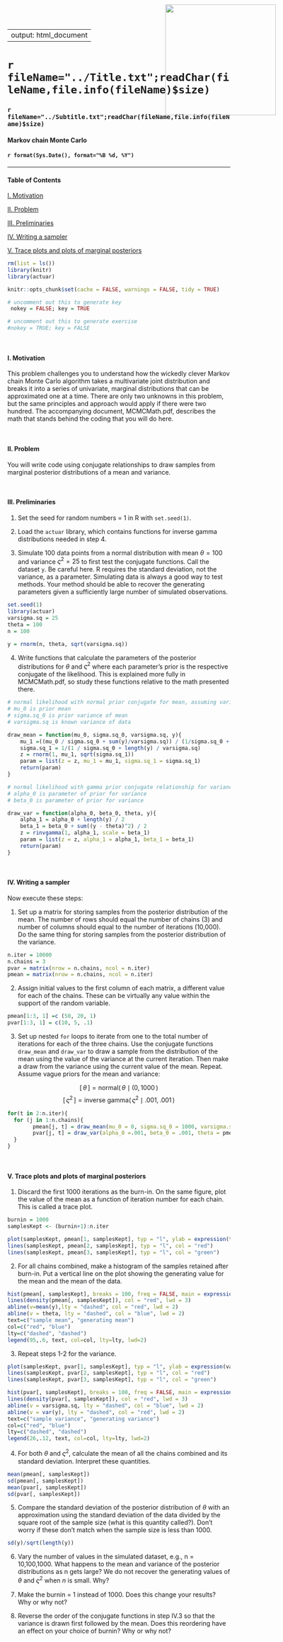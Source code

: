 <script type="text/x-mathjax-config">
MathJax.Hub.Config({
  TeX: { 
      equationNumbers: {
 
            autoNumber: "all",
            formatNumber: function (n) {return +n}
      } 
  }
});
</script>

---
output: html_document
---

<img src="../Logo.png" style="position:absolute;top:10px;right:125px;width:250px;height=250px" />

# `r fileName="../Title.txt";readChar(fileName,file.info(fileName)$size)`
### `r fileName="../Subtitle.txt";readChar(fileName,file.info(fileName)$size)`
#### Markov chain Monte Carlo
#### `r format(Sys.Date(), format="%B %d, %Y")`

- - -
#### Table of Contents

[I. Motivation][]

[II. Problem][]

[III. Preliminaries][]

[IV. Writing a sampler][]

[V. Trace plots and plots of marginal posteriors][]

```r
rm(list = ls())
library(knitr)
library(actuar)

knitr::opts_chunk$set(cache = FALSE, warnings = FALSE, tidy = TRUE)

# uncomment out this to generate key
 nokey = FALSE; key = TRUE

# uncomment out this to generate exercise
#nokey = TRUE; key = FALSE
```

<br>

#### I. Motivation

This problem challenges you to understand how the wickedly clever Markov chain Monte Carlo algorithm takes a multivariate joint distribution and breaks it into a series of univariate, marginal distributions that can be approximated one at a time.  There are only two unknowns in this problem, but the same principles and approach would apply if there were two hundred.  The accompanying document, MCMCMath.pdf, describes the math that stands behind the coding that you will do here. 

<br>

#### II. Problem

You will write code using conjugate relationships to draw samples from marginal posterior distributions of a mean and variance. 

<br>

#### III. Preliminaries

1. Set the seed for random numbers = 1 in R with `set.seed(1)`. 

2. Load the `actuar` library, which contains functions for inverse gamma distributions needed in step 4. 

3. Simulate 100 data points from a normal distribution with mean $\theta = 100$ and variance $\varsigma^{2} = 25$ to first test the conjugate functions. Call the dataset `y`. Be careful here. R requires the standard deviation, not the variance, as a parameter. Simulating data is always a good way to test methods. Your method should be able to recover the generating parameters given a sufficiently large number of simulated observations. 
  
```r
set.seed(1)
library(actuar)
varsigma.sq = 25
theta = 100
n = 100

y = rnorm(n, theta, sqrt(varsigma.sq))
```

4. Write functions that calculate the parameters of the posterior distributions for $\theta$ and $\varsigma^{2}$ where each parameter's prior is the respective conjugate of the likelihood. This is explained more fully in MCMCMath.pdf, so study these functions relative to the math presented there.  

```r
# normal likelihood with normal prior conjugate for mean, assuming variance is known
# mu_0 is prior mean
# sigma.sq_0 is prior variance of mean
# varsigma.sq is known variance of data

draw_mean = function(mu_0, sigma.sq_0, varsigma.sq, y){
	mu_1 =((mu_0 / sigma.sq_0 + sum(y)/varsigma.sq)) / (1/sigma.sq_0 + length(y)/varsigma.sq)
	sigma.sq_1 = 1/(1 / sigma.sq_0 + length(y) / varsigma.sq)
	z = rnorm(1, mu_1, sqrt(sigma.sq_1))
	param = list(z = z, mu_1 = mu_1, sigma.sq_1 = sigma.sq_1)
	return(param)
}

# normal likelihood with gamma prior conjugate relationship for variance, assuming mean is known
# alpha_0 is parameter of prior for variance
# beta_0 is parameter of prior for variance

draw_var = function(alpha_0, beta_0, theta, y){
	alpha_1 = alpha_0 + length(y) / 2
	beta_1 = beta_0 + sum((y - theta)^2) / 2
	z = rinvgamma(1, alpha_1, scale = beta_1)
	param = list(z = z, alpha_1 = alpha_1, beta_1 = beta_1)
	return(param)
}

```

<br>

#### IV. Writing a sampler

Now execute these steps:

1. Set up a matrix for storing samples from the posterior distribution of the mean. The number of rows should equal the number of chains (3) and number of columns should equal to the number of iterations (10,000). Do the same thing for storing samples from the posterior distribution of the variance. 

```r
n.iter = 10000
n.chains = 3
pvar = matrix(nrow = n.chains, ncol = n.iter)
pmean = matrix(nrow = n.chains, ncol = n.iter)
```

2. Assign initial values to the first column of each matrix, a different value for each of the chains. These can be virtually any value within the support of the random variable. 

```r
pmean[1:3, 1] =c (50, 20, 1)
pvar[1:3, 1] = c(10, 5, .1)
```

3. Set up nested `for` loops to iterate from one to the total number of iterations for each of the three chains. Use the conjugate functions `draw_mean` and `draw_var` to draw a sample from the distribution of the mean using the value of the variance at the current iteration. Then make a draw from the variance using the current value of the mean. Repeat. Assume vague priors for the mean and variance:

$$[\,\theta\,] = \textrm{normal}(\,\theta \mid (0, 1000\,)$$
$$[\,\varsigma^{2}\,] = \textrm{inverse gamma}(\,\varsigma^{2} \mid .001, .001\,)$$

```r
for(t in 2:n.iter){
  for (j in 1:n.chains){
		pmean[j, t] = draw_mean(mu_0 = 0, sigma.sq_0 = 1000, varsigma.sq = pvar[j, t - 1], y = y)$z
		pvar[j, t] = draw_var(alpha_0 =.001, beta_0 = .001, theta = pmean[j ,t], y = y)$z
  }		
}
```

<br>

#### V. Trace plots and plots of marginal posteriors

1. Discard the first 1000 iterations as the burn-in. On the same figure, plot the value of the mean as a function of iteration number for each chain. This is called a trace plot. 

```r
burnin = 1000
samplesKept <- (burnin+1):n.iter

plot(samplesKept, pmean[1, samplesKept], typ = "l", ylab = expression(theta), xlab = "Iteration", col = "yellow")
lines(samplesKept, pmean[2, samplesKept], typ = "l", col = "red")
lines(samplesKept, pmean[3, samplesKept], typ = "l", col = "green")
```

2. For all chains combined, make a histogram of the samples retained after burn-in. Put a vertical line on the plot showing the generating value for the mean and the mean of the data. 

```r
hist(pmean[, samplesKept], breaks = 100, freq = FALSE, main = expression(theta), xlim = c(95, 105), xlab = "Value of MCMC samples", col = "gray")
lines(density(pmean[, samplesKept]), col = "red", lwd = 3)
abline(v=mean(y),lty = "dashed", col = "red", lwd = 2)
abline(v = theta, lty = "dashed", col = "blue", lwd = 2)
text=c("sample mean", "generating mean")
col=c("red", "blue")
lty=c("dashed", "dashed")
legend(95,.6, text, col=col, lty=lty, lwd=2)

```




3. Repeat steps 1-2 for the variance.

```r
plot(samplesKept, pvar[1, samplesKept], typ = "l", ylab = expression(varsigma^2), xlab = "Iteration", col = "yellow")
lines(samplesKept, pvar[2, samplesKept], typ = "l", col = "red")
lines(samplesKept, pvar[3, samplesKept], typ = "l", col = "green")

hist(pvar[, samplesKept], breaks = 100, freq = FALSE, main = expression(varsigma^2), xlab = "Value of MCMC samples", col = "gray", xlim=c(15,35))
lines(density(pvar[, samplesKept]), col = "red", lwd = 3)
abline(v = varsigma.sq, lty = "dashed", col = "blue", lwd = 2)
abline(v = var(y), lty = "dashed", col = "red", lwd = 2)
text=c("sample variance", "generating variance")
col=c("red", "blue")
lty=c("dashed", "dashed")
legend(26,.12, text, col=col, lty=lty, lwd=2)
```

4. For both $\theta$ and $\varsigma^{2}$, calculate the mean of all the chains combined and its standard deviation. Interpret these quantities. 

```r
mean(pmean[, samplesKept])
sd(pmean[, samplesKept]) 
mean(pvar[, samplesKept])
sd(pvar[, samplesKept]) 
```

5. Compare the standard deviation of the posterior distribution of $\theta$ with an approximation using the standard deviation of the data divided by the square root of the sample size (what is this quantity called?). Don't worry if these don't match when the sample size is less than 1000. 

```r
sd(y)/sqrt(length(y))
```

6. Vary the number of values in the simulated dataset, e.g., n = 10,100,1000. What happens to the mean and variance of the posterior distributions as n gets large? We do not recover the generating values of $\theta$ and $\varsigma^{2}$ when $n$ is small. Why?

7. Make the burnin = 1 instead of 1000. Does this change your results? Why or why not? 

8. Reverse the order of the conjugate functions in step IV.3 so that the variance is drawn first followed by the mean. Does this reordering have an effect on your choice of burnin? Why or why not? 

<br>


